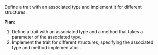 Define a trait with an associated type and implement it for different structures.

**Plan:**
1. Define a trait with an associated type and a method that takes a parameter of the associated type.
2. Implement the trait for different structures, specifying the associated type and method implementation.